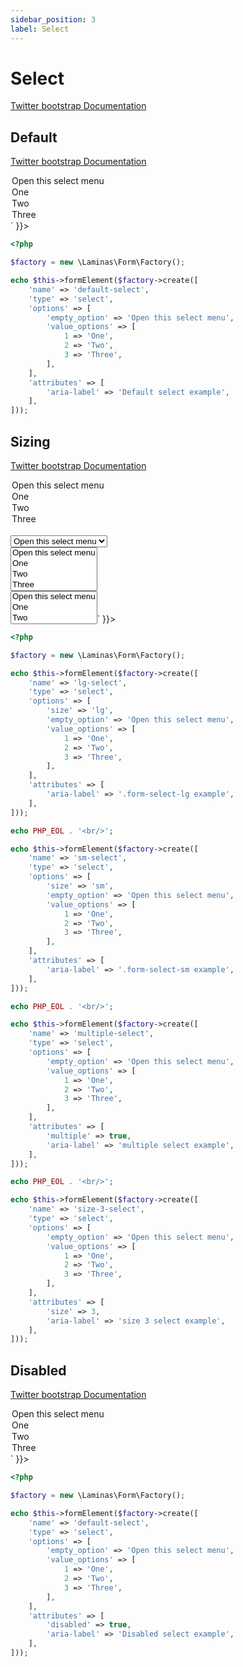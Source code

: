 ```yaml
---
sidebar_position: 3
label: Select
---
```



# Select

[Twitter bootstrap Documentation](https://getbootstrap.com/docs/5.3/forms/select)

## Default

[Twitter bootstrap Documentation](https://getbootstrap.com/docs/5.3/forms/select/#default)

<Tabs>
<TabItem value="result" label="Result" default>
  <HtmlCode bootstrapVersion="5.3">
      <div dangerouslySetInnerHTML={{ __html: `<select aria-label="Default select example" class="form-select" name="default-select">
    <option value="">Open this select menu</option>
    <option value="1">One</option>
    <option value="2">Two</option>
    <option value="3">Three</option>
</select>` }}></div>
  </HtmlCode>
</TabItem>
<TabItem value="source" label="Source">

```php
<?php

$factory = new \Laminas\Form\Factory();

echo $this->formElement($factory->create([
    'name' => 'default-select',
    'type' => 'select',
    'options' => [
        'empty_option' => 'Open this select menu',
        'value_options' => [
            1 => 'One',
            2 => 'Two',
            3 => 'Three',
        ],
    ],
    'attributes' => [
        'aria-label' => 'Default select example',
    ],
]));
```

</TabItem>
</Tabs>

## Sizing

[Twitter bootstrap Documentation](https://getbootstrap.com/docs/5.3/forms/select/#sizing)

<Tabs>
<TabItem value="result" label="Result" default>
  <HtmlCode bootstrapVersion="5.3">
      <div dangerouslySetInnerHTML={{ __html: `<select aria-label=".form-select-lg example" class="form-select form-select-lg" name="lg-select">
    <option value="">Open this select menu</option>
    <option value="1">One</option>
    <option value="2">Two</option>
    <option value="3">Three</option>
</select>
<br>
<select aria-label=".form-select-sm example" class="form-select form-select-sm" name="sm-select">
    <option value="">Open this select menu</option>
    <option value="1">One</option>
    <option value="2">Two</option>
    <option value="3">Three</option>
</select>
<br>
<select aria-label="multiple select example" class="form-select" multiple name="multiple-select[]">
    <option value="">Open this select menu</option>
    <option value="1">One</option>
    <option value="2">Two</option>
    <option value="3">Three</option>
</select>
<br>
<select aria-label="size 3 select example" class="form-select" name="size-3-select" size="3">
    <option value="">Open this select menu</option>
    <option value="1">One</option>
    <option value="2">Two</option>
    <option value="3">Three</option>
</select>` }}></div>
  </HtmlCode>
</TabItem>
<TabItem value="source" label="Source">

```php
<?php

$factory = new \Laminas\Form\Factory();

echo $this->formElement($factory->create([
    'name' => 'lg-select',
    'type' => 'select',
    'options' => [
        'size' => 'lg',
        'empty_option' => 'Open this select menu',
        'value_options' => [
            1 => 'One',
            2 => 'Two',
            3 => 'Three',
        ],
    ],
    'attributes' => [
        'aria-label' => '.form-select-lg example',
    ],
]));

echo PHP_EOL . '<br/>';

echo $this->formElement($factory->create([
    'name' => 'sm-select',
    'type' => 'select',
    'options' => [
        'size' => 'sm',
        'empty_option' => 'Open this select menu',
        'value_options' => [
            1 => 'One',
            2 => 'Two',
            3 => 'Three',
        ],
    ],
    'attributes' => [
        'aria-label' => '.form-select-sm example',
    ],
]));

echo PHP_EOL . '<br/>';

echo $this->formElement($factory->create([
    'name' => 'multiple-select',
    'type' => 'select',
    'options' => [
        'empty_option' => 'Open this select menu',
        'value_options' => [
            1 => 'One',
            2 => 'Two',
            3 => 'Three',
        ],
    ],
    'attributes' => [
        'multiple' => true,
        'aria-label' => 'multiple select example',
    ],
]));

echo PHP_EOL . '<br/>';

echo $this->formElement($factory->create([
    'name' => 'size-3-select',
    'type' => 'select',
    'options' => [
        'empty_option' => 'Open this select menu',
        'value_options' => [
            1 => 'One',
            2 => 'Two',
            3 => 'Three',
        ],
    ],
    'attributes' => [
        'size' => 3,
        'aria-label' => 'size 3 select example',
    ],
]));
```

</TabItem>
</Tabs>

## Disabled

[Twitter bootstrap Documentation](https://getbootstrap.com/docs/5.3/forms/select/#disabled)

<Tabs>
<TabItem value="result" label="Result" default>
  <HtmlCode bootstrapVersion="5.3">
      <div dangerouslySetInnerHTML={{ __html: `<select aria-label="Disabled select example" class="form-select" disabled name="default-select">
    <option value="">Open this select menu</option>
    <option value="1">One</option>
    <option value="2">Two</option>
    <option value="3">Three</option>
</select>` }}></div>
  </HtmlCode>
</TabItem>
<TabItem value="source" label="Source">

```php
<?php

$factory = new \Laminas\Form\Factory();

echo $this->formElement($factory->create([
    'name' => 'default-select',
    'type' => 'select',
    'options' => [
        'empty_option' => 'Open this select menu',
        'value_options' => [
            1 => 'One',
            2 => 'Two',
            3 => 'Three',
        ],
    ],
    'attributes' => [
        'disabled' => true,
        'aria-label' => 'Disabled select example',
    ],
]));
```

</TabItem>
</Tabs>

